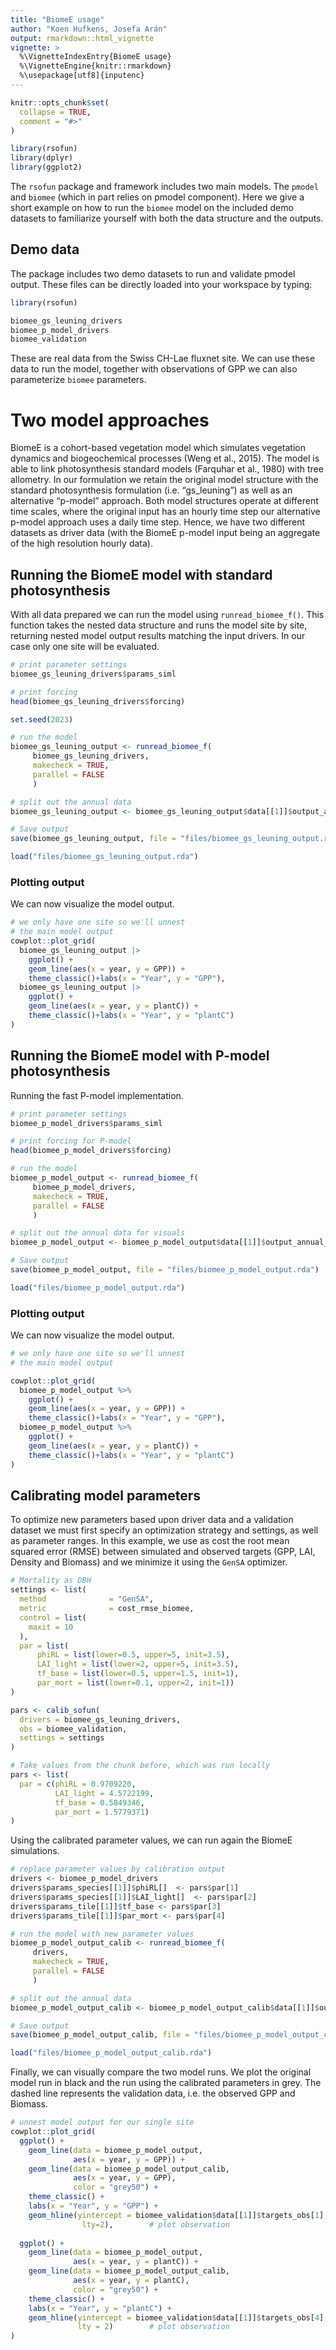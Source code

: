 ```yaml
---
title: "BiomeE usage"
author: "Koen Hufkens, Josefa Arán"
output: rmarkdown::html_vignette
vignette: >
  %\VignetteIndexEntry{BiomeE usage}
  %\VignetteEngine{knitr::rmarkdown}
  %\usepackage[utf8]{inputenc}
---
```


```r
knitr::opts_chunk$set(
  collapse = TRUE,
  comment = "#>"
)

library(rsofun)
library(dplyr)
library(ggplot2)
```

The `rsofun` package and framework includes two main models. The `pmodel` and `biomee` (which in part relies on pmodel component). Here we give a short example on how to run the `biomee` model on the included demo datasets to familiarize yourself with both the data structure and the outputs.

## Demo data

The package includes two demo datasets to run and validate pmodel output. These files can be directly loaded into your workspace by typing:

```r
library(rsofun)

biomee_gs_leuning_drivers
biomee_p_model_drivers
biomee_validation
```

These are real data from the Swiss CH-Lae fluxnet site. We can use these data to run the model, together with observations of GPP we can also parameterize `biomee` parameters.

# Two model approaches

BiomeE is a cohort-based vegetation model which simulates vegetation dynamics and biogeochemical processes (Weng et al., 2015). The model is able to link photosynthesis standard models (Farquhar et al., 1980) with tree allometry. In our formulation we retain the original model structure with the standard photosynthesis formulation (i.e. "gs_leuning") as well as an alternative "p-model" approach. Both model structures operate at different time scales, where the original input has an hourly time step our alternative p-model approach uses a daily time step. Hence, we have two different datasets as driver data (with the BiomeE p-model input being an aggregate of the high resolution hourly data).

## Running the BiomeE model with standard photosynthesis

With all data prepared we can run the model using `runread_biomee_f()`. This function takes the nested data structure and runs the model site by site, returning nested model output results matching the input drivers. In our case only one site will be evaluated.

```r
# print parameter settings
biomee_gs_leuning_drivers$params_siml

# print forcing
head(biomee_gs_leuning_drivers$forcing)
```

```r
set.seed(2023)

# run the model
biomee_gs_leuning_output <- runread_biomee_f(
     biomee_gs_leuning_drivers,
     makecheck = TRUE,
     parallel = FALSE
     )

# split out the annual data
biomee_gs_leuning_output <- biomee_gs_leuning_output$data[[1]]$output_annual_tile
```

```r
# Save output
save(biomee_gs_leuning_output, file = "files/biomee_gs_leuning_output.rda")
```

```r
load("files/biomee_gs_leuning_output.rda")
```

### Plotting output

We can now visualize the model output.

```r
# we only have one site so we'll unnest
# the main model output
cowplot::plot_grid(
  biomee_gs_leuning_output |>
    ggplot() +
    geom_line(aes(x = year, y = GPP)) +
    theme_classic()+labs(x = "Year", y = "GPP"),
  biomee_gs_leuning_output |>
    ggplot() +
    geom_line(aes(x = year, y = plantC)) +
    theme_classic()+labs(x = "Year", y = "plantC")
)
```

## Running the BiomeE model with P-model photosynthesis

Running the fast P-model implementation.

```r
# print parameter settings
biomee_p_model_drivers$params_siml

# print forcing for P-model
head(biomee_p_model_drivers$forcing)
```

```r
# run the model
biomee_p_model_output <- runread_biomee_f(
     biomee_p_model_drivers,
     makecheck = TRUE,
     parallel = FALSE
     )

# split out the annual data for visuals
biomee_p_model_output <- biomee_p_model_output$data[[1]]$output_annual_tile
```

```r
# Save output
save(biomee_p_model_output, file = "files/biomee_p_model_output.rda")
```

```r
load("files/biomee_p_model_output.rda")
```

### Plotting output

We can now visualize the model output.

```r
# we only have one site so we'll unnest
# the main model output

cowplot::plot_grid(
  biomee_p_model_output %>% 
    ggplot() +
    geom_line(aes(x = year, y = GPP)) +
    theme_classic()+labs(x = "Year", y = "GPP"),
  biomee_p_model_output %>% 
    ggplot() +
    geom_line(aes(x = year, y = plantC)) +
    theme_classic()+labs(x = "Year", y = "plantC")
)
```

## Calibrating model parameters

To optimize new parameters based upon driver data and a validation dataset we must first specify an optimization strategy and settings, as well as parameter ranges. In this example, we use as cost the root mean squared error (RMSE) between simulated and observed targets (GPP, LAI, Density and Biomass) and we minimize it using the `GenSA` optimizer. 

```r
# Mortality as DBH
settings <- list(
  method              = "GenSA",
  metric              = cost_rmse_biomee,
  control = list(
    maxit = 10
  ),
  par = list(
      phiRL = list(lower=0.5, upper=5, init=3.5),
      LAI_light = list(lower=2, upper=5, init=3.5),
      tf_base = list(lower=0.5, upper=1.5, init=1),
      par_mort = list(lower=0.1, upper=2, init=1))
)

pars <- calib_sofun(
  drivers = biomee_gs_leuning_drivers,
  obs = biomee_validation,
  settings = settings
)
```

```r
# Take values from the chunk before, which was run locally
pars <- list(
  par = c(phiRL = 0.9709220,
          LAI_light = 4.5722199,
          tf_base = 0.5849346,
          par_mort = 1.5779371)
)
```

Using the calibrated parameter values, we can run again the BiomeE simulations.
```r
# replace parameter values by calibration output
drivers <- biomee_p_model_drivers
drivers$params_species[[1]]$phiRL[]  <- pars$par[1]
drivers$params_species[[1]]$LAI_light[]  <- pars$par[2]
drivers$params_tile[[1]]$tf_base <- pars$par[3]
drivers$params_tile[[1]]$par_mort <- pars$par[4]

# run the model with new parameter values
biomee_p_model_output_calib <- runread_biomee_f(
     drivers,
     makecheck = TRUE,
     parallel = FALSE
     )

# split out the annual data
biomee_p_model_output_calib <- biomee_p_model_output_calib$data[[1]]$output_annual_tile
```

```r
# Save output
save(biomee_p_model_output_calib, file = "files/biomee_p_model_output_calib.rda")
```

```r
load("files/biomee_p_model_output_calib.rda")
```

Finally, we can visually compare the two model runs. We plot the original model run in black and the run using the calibrated parameters in grey. The dashed line represents the validation data, i.e. the observed GPP and Biomass.
```r
# unnest model output for our single site
cowplot::plot_grid(
  ggplot() +
    geom_line(data = biomee_p_model_output,
              aes(x = year, y = GPP)) +
    geom_line(data = biomee_p_model_output_calib,
              aes(x = year, y = GPP),
              color = "grey50") +
    theme_classic() + 
    labs(x = "Year", y = "GPP") +
    geom_hline(yintercept = biomee_validation$data[[1]]$targets_obs[1],
                lty=2),        # plot observation
  
  ggplot() +
    geom_line(data = biomee_p_model_output,
              aes(x = year, y = plantC)) +
    geom_line(data = biomee_p_model_output_calib,
              aes(x = year, y = plantC),
              color = "grey50") +
    theme_classic() + 
    labs(x = "Year", y = "plantC") +
    geom_hline(yintercept = biomee_validation$data[[1]]$targets_obs[4],
               lty = 2)        # plot observation
)




```